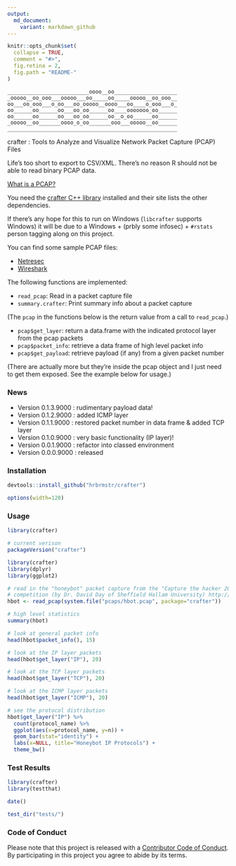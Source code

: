 ```yaml
---
output:
  md_document:
    variant: markdown_github
---
```


<!-- README.md is generated from README.Rmd. Please edit that file -->

```r
knitr::opts_chunk$set(
  collapse = TRUE,
  comment = "#>",
  fig.retina = 2,
  fig.path = "README-"
)
```

    __________________________oooo__oo____________________
    _ooooo__oo_ooo___ooooo___oo_____oo_____ooooo__oo_ooo__
    oo___oo_ooo___o_oo___oo_ooooo__oooo___oo____o_ooo___o_
    oo______oo______oo___oo_oo______oo____ooooooo_oo______
    oo______oo______oo___oo_oo______oo__o_oo______oo______
    _ooooo__oo_______oooo_o_oo_______ooo___ooooo__oo______
    ______________________________________________________
    
crafter : Tools to Analyze and Visualize Network Packet Capture (PCAP) Files

Life's too short to export to CSV/XML. There's no reason R should not be able to read binary PCAP data.

[What is a PCAP?](https://en.wikipedia.org/wiki/Pcap)

You need the [crafter C++ library](https://github.com/pellegre/libcrafter) installed and their site lists the other dependencies.

If there's any hope for this to run on Windows (`libcrafter` supports Windows) it will be due to a Windows + (prbly some infosec) + `#rstats` person tagging along on this project.

You can find some sample PCAP files:

- [Netresec](https://wiki.wireshark.org/SampleCaptures)
- [Wireshark](https://wiki.wireshark.org/SampleCaptures)

The following functions are implemented:

- `read_pcap`:	Read in a packet capture file
- `summary.crafter`:	Print summary info about a packet capture

(The `pcap` in the functions below is the return value from a call to `read_pcap`.)

- `pcap$get_layer`: return a data.frame with the indicated protocol layer from the pcap packets
- `pcap$packet_info`: retrieve a data frame of high level packet info
- `pcap$get_payload`: retrieve payload (if any) from a given packet number

(There are actually more but they're inside the pcap object and I just need to get them exposed. See the example below for usage.)

### News

- Version 0.1.3.9000 : rudimentary payload data!
- Version 0.1.2.9000 : added ICMP layer
- Version 0.1.1.9000 : restored packet number in data frame & added TCP layer
- Version 0.1.0.9000 : very basic functionality (IP layer)!
- Version 0.0.1.9000 : refactor into classed environment
- Version 0.0.0.9000 : released

### Installation

```r
devtools::install_github("hrbrmstr/crafter")
```

```r
options(width=120)
```

### Usage

```r
library(crafter)

# current verison
packageVersion("crafter")

library(crafter)
library(dplyr)
library(ggplot2)

# read in the "honeybot" packet capture from the "Capture the hacker 2013"
# competition (by Dr. David Day of Sheffield Hallam University) http://www.snaketrap.co.uk/
hbot <- read_pcap(system.file("pcaps/hbot.pcap", package="crafter"))

# high level statistics
summary(hbot)

# look at general packet info
head(hbot$packet_info(), 15)

# look at the IP layer packets
head(hbot$get_layer("IP"), 20)

# look at the TCP layer packets
head(hbot$get_layer("TCP"), 20)

# look at the ICMP layer packets
head(hbot$get_layer("ICMP"), 20)

# see the protocol distribution
hbot$get_layer("IP") %>% 
  count(protocol_name) %>% 
  ggplot(aes(x=protocol_name, y=n)) + 
  geom_bar(stat="identity") + 
  labs(x=NULL, title="Honeybot IP Protocols") + 
  theme_bw()

```

### Test Results

```r
library(crafter)
library(testthat)

date()

test_dir("tests/")
```

### Code of Conduct

Please note that this project is released with a [Contributor Code of Conduct](CONDUCT.md). 
By participating in this project you agree to abide by its terms.

